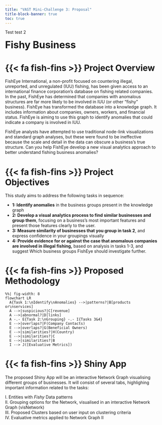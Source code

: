 ```yaml
---
title: "VAST Mini-Challenge 3: Proposal"
title-block-banner: true
toc: true
---
```


Test test 2

<font size = "6"> **Fishy Business**</font>

# {{< fa fish-fins >}} Project Overview

FishEye International, a non-profit focused on countering illegal, unreported, and unregulated (IUU) fishing, has been given access to an international finance corporation's database on fishing related companies. In the past, FishEye has determined that companies with anomalous structures are far more likely to be involved in IUU (or other "fishy" business). FishEye has transformed the database into a knowledge graph. It includes information about companies, owners, workers, and financial status. FishEye is aiming to use this graph to identify anomalies that could indicate a company is involved in IUU.

FishEye analysts have attempted to use traditional node-link visualizations and standard graph analyses, but these were found to be ineffective because the scale and detail in the data can obscure a business's true structure. Can you help FishEye develop a new visual analytics approach to better understand fishing business anomalies?

# {{< fa fish-fins >}} Project Objectives

This study aims to address the following tasks in sequence:

-   **1: Identify anomalies** in the business groups present in the knowledge graph
-   **2: Develop a visual analytics process to find similar businesses and group them**, focusing on a business's most important features and present those features clearly to the user.
-   **3: Measure similarity of businesses that you group in task 2**, and express confidence in your groupings visually
-   **4: Provide evidence for or against the case that anomalous companies are involved in illegal fishing,** based on analysis in tasks 1-3, and suggest Which business groups FishEye should investigate further.

# {{< fa fish-fins >}} Proposed Methodology

```mermaid
%%| fig-width: 8
flowchart LR
  A{Task 1:\nIdentify\nAnomalies} -->|patterns?|B[products or\nservices]
  A -->|suspicious?|C[revenue]
  A -->|abnormal?|D[links]
  A -.- E{Task 2:\nGrouping} -.- I{Tasks 3&4}
  E -->|overlaps?|F(Company Contacts)
  E -->|overlaps?|G(Beneficial Owners)
  E -->|similarities?|H(Country)
  E -->|similarities?|C
  E -->|similarities?|B
  I --> J([Evaluative Metrics])
```

# {{< fa fish-fins >}} Shiny App

The proposed Shiny App will be an interactive Network Graph visualising different groups of businesses. It will consist of several tabs, highlighing important information related to the tasks:

I. Entities with *Fishy* Data patterns\
II. Grouping options for the Network, visualised in an interactive Network Graph (visNetwork)\
III. Proposed Clusters based on user input on clustering criteria\
IV. Evaluative metrics applied to Network Graph II
